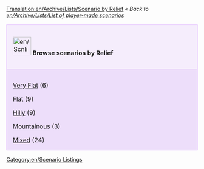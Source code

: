 [[Translation:en/Archive/Lists/Scenario by Relief]]
''« Back to [[en/Archive/Lists/List of player-made scenarios]]''

{| cellspacing="3" class="mainpagetable" align="center" width="100%"
|- valign="top" 
|style="font-size: 100%; BACKGROUND-COLOR: #F5EDFC; border: 1px solid #E1BBFF; margin: 0; padding: 1em; text-align: left; width:14%"|[[File:en/Scnlist-relief.png|48px]] <font size="3">'''Browse scenarios by Relief'''</font>
|-
|style="font-size: 100%; BACKGROUND-COLOR: #EDDEFA; border: 1px solid #E1BBFF; margin: 0; padding: 1em 1em 0em 1em; text-align: left;"|

[[en/Archive/Lists/Very Flat Scenarios|Very Flat]] (6)

[[en/Archive/Lists/Flat Scenarios|Flat]] (9)

[[en/Archive/Lists/Hilly Scenarios|Hilly]] (9)

[[en/Archive/Lists/Mountainous Scenarios|Mountainous]] (3)

[[en/Archive/Lists/Mixed Relief Scenarios|Mixed]] (24)

|}

[[Category:en/Scenario Listings]]